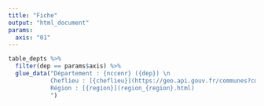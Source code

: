 ```yaml
---
title: "Fiche"
output: "html_document"
params:
  axis: "01"
---
```


```r
table_depts %>%
  filter(dep == params$axis) %>%
  glue_data("Département : {nccenr} ({dep}) \n 
            Cheflieu : [{cheflieu}](https://geo.api.gouv.fr/communes?code={cheflieu}) \n
            Région : [{region}](region_{region}.html)
            ")
```
